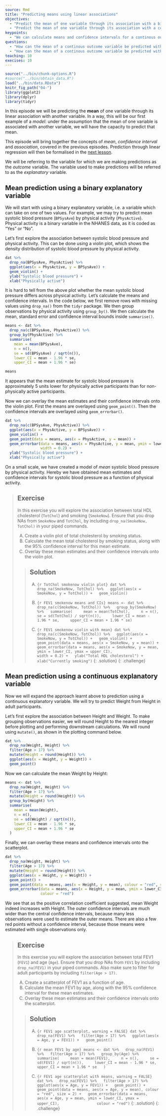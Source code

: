 ---
source: Rmd
title: "Predicting means using linear associations"
objectives:
  - "Predict the mean of one variable through its association with a binary variable."
  - "Predict the mean of one variable through its association with a continuous variable."
keypoints:
  - "We can calculate means and confidence intervals for a continous outcome variable, grouped by a binary or continuous explanatory variable. On a small scale, this is an example of a model."
questions:
  - "How can the mean of a continous outcome variable be predicted with a binary explanatory variable?"
  - "How can the mean of a continous outcome variable be predicted with a continous explanatory variable?"
teaching: 10
execises: 10
---

```{r, include=FALSE}
source("../bin/chunk-options.R")
#source("../bin/obtain_data.R")
load("../bin/data.RData")
knitr_fig_path("04-")
library(ggplot2)
library(dplyr)
library(tidyr)
```

In this episode we will be predicting the **mean** of one variable through its
linear association with another variable. In a way, this will be our first example
of a *model*: under the assumption that the mean of one variable is associated
with another variable, we will have the capacity to predict that mean. 

This episode will bring together the concepts of *mean*, *confidence interval* and
*association*, covered in the previous episodes. Prediction through linear regression
will then be formalised in the [next lesson](https://carpentries-incubator.github.io/simple-linear-regression-public-health).

We will be referring to the variable for which we are making predictions as the 
*outcome* variable. The variable used to make predictions will be referred to
as the *explanatory* variable. 

## Mean prediction using a binary explanatory variable
We will start with using a binary explanatory variable, i.e. a variable which
can take on one of two values. For example, we may try to predict mean
systolic blood pressure (`BPSysAve`) by physical activity (`PhysActive`). 
Physical activity is a binary variable in the NHANES data, as it is coded
as "Yes" or "No". 

Let's first explore the association between systolic blood pressure and 
physical activity. This can be done using a violin plot, which shows
the density distribution of systolic blood pressure by physical activity.

```{r BPSysAve PhysActive violin plot}
dat %>%
  drop_na(BPSysAve, PhysActive) %>%
  ggplot(aes(x = PhysActive, y = BPSysAve)) +
  geom_violin() +
  ylab("Systolic blood pressure") +
  xlab("Physically active")
```

It is hard to tell from the above plot whether the mean systolic blood pressure
differs across physical activity. Let's calculate the means and 
confidence intervals. In the code below, we first remove rows with missing 
values using `drop_na()` from the `tidyr` package. 
We then group observations by physical
activity using `group_by()`. We then calculate the mean, standard error and
confidence interval bounds inside `summarise()`.

```{r BPSysAve PhysActive means}
means <- dat %>%
  drop_na(c(BPSysAve, PhysActive)) %>%
  group_by(PhysActive) %>%
  summarise(
    mean = mean(BPSysAve),
    n = n(),
    se = sd(BPSysAve) / sqrt(n()),
    lower_CI = mean - 1.96 * se,
    upper_CI = mean + 1.96 * se)

means
```
It appears that the mean estimate for systolic blood pressure is approximately 
5 units lower for physically active participants than for non-physically
active participants. 

Now we can overlay the mean estimates and their confidence intervals onto
the violin plot. First the means are overlayed using `geom_point()`. Then 
the confidence intervals are overlayed using `geom_errorbar()`.

```{r BPSysAve PhysActive violin with mean}
dat %>%
  drop_na(c(BPSysAve, PhysActive)) %>%
  ggplot(aes(x = PhysActive, y = BPSysAve)) +
  geom_violin() +
  geom_point(data = means, aes(x = PhysActive, y = mean)) +
  geom_errorbar(data = means, aes(x = PhysActive, y = mean, ymin = lower_CI, ymax = upper_CI),
                width = 0.2) +
  ylab("Systolic blood pressure") +
  xlab("Physically active")
```

On a small scale, we have created a model of *mean* systolic blood pressure
by physical activity. Hereby we have obtained mean estimates and confidence 
intervals for systolic blood pressure as a function of physical activity. 

> ## Exercise
> In this exercise you will explore the association between total HDL cholesterol (`TotChol`) and
> smoking (`SmokeNow`). Ensure that you drop NAs from `SmokeNow` and `TotChol`, by including
> `drop_na(SmokeNow, TotChol)` in your piped commands.
> 
> A) Create a violin plot of total cholesterol by smoking status.  
> B) Calculate the mean total cholesterol by smoking status, along with the 95% confidence 
> interval for this mean estimate.  
> C) Overlay these mean estimates and their confidence intervals onto the violin plot.
> 
> > ## Solution
> > A) 
> > ```{r TotChol smokenow violin plot}
> > dat %>%
> >   drop_na(SmokeNow, TotChol) %>%
> >   ggplot(aes(x = SmokeNow, y = TotChol)) +
> >   geom_violin()
> > ```
> > 
> > B) 
> > ```{r FEV1 smokenow means and CIs}
> > means <- dat %>%
> >   drop_na(c(SmokeNow, TotChol)) %>%
> >   group_by(SmokeNow) %>%
> >   summarise(
> >     mean = mean(TotChol),
> >     n = n(),
> >     se = sd(TotChol) / sqrt(n()),
> >     lower_CI = mean - 1.96 * se,
> >     upper_CI = mean + 1.96 * se)
> > ```
> > 
> > C) 
> > ```{r FEV1 smokenow violin with mean}
> > dat %>%
> >   drop_na(c(SmokeNow, TotChol)) %>%
> >   ggplot(aes(x = SmokeNow, y = TotChol)) +
> >   geom_violin() +
> >   geom_point(data = means, aes(x = SmokeNow, y = mean)) +
> >   geom_errorbar(data = means, aes(x = SmokeNow, y = mean, ymin = lower_CI, ymax = upper_CI),
> >                 width = 0.2) +
> >   ylab("Total HDL cholesterol") +
> >   xlab("Currently smoking")
> > ```
> {: .solution}
{: .challenge}

## Mean prediction using a continuous explanatory variable
Now we will expand the approach learnt above to prediction using a 
continuous explanatory variable. We will try to predict
Weight from Height in adult participants. 

Let's first explore the association between Height and Weight. To make grouping
observations easier, we will round Height to the nearest integer
before plotting and performing downstream calculations. We will round
using `mutate()`, as shown in the plotting command below.

```{r explore association rounded Height and Weight, warning = FALSE}
dat %>%
  drop_na(Weight, Height) %>%
  filter(Age > 17) %>%
  mutate(Height = round(Height)) %>%
  ggplot(aes(x = Height, y = Weight)) +
  geom_point()
```

Now we can calculate the mean Weight by Height:

```{r mean Weight by Height}
means <- dat %>%
  drop_na(Weight, Height) %>%
  filter(Age > 17) %>%
  mutate(Height = round(Height)) %>%
  group_by(Height) %>%
  summarise(
    mean = mean(Weight),
    n = n(),
    se = sd(Weight) / sqrt(n()),
    lower_CI = mean - 1.96 * se,
    upper_CI = mean + 1.96 * se
  )
```

Finally, we can overlay these means and confidence intervals onto the 
scatterplot. 

```{r explore association rounded Height and Weight with means, warning = FALSE}
dat %>%
  drop_na(Weight, Height) %>%
  filter(Age > 17) %>%
  mutate(Height = round(Height)) %>%
  ggplot(aes(x = Height, y = Weight)) +
  geom_point() +
  geom_point(data = means, aes(x = Height, y = mean), colour = "red", size = 2) +
  geom_errorbar(data = means, aes(x = Height, y = mean, ymin = lower_CI, ymax = upper_CI),
                colour = "red")
```

We see that as the positive correlation coefficient suggested, mean
Weight indeed increases with Height. The outer confidence intervals are much
wider than the central confidence intervals, because many less observations
were used to estimate the outer means. There are also a few red points
without a confidence interval, because those means were estimated with single
observations only. 

> ## Exercise
> In this exercise you will explore the association between total FEV1 (`FEV1`) and
> age (`Age`). Ensure that you drop NAs from `FEV1` by including
> `drop_na(FEV1)` in your piped commands. Also make sure to filter for adult
> participants by including `filter(Age > 17)`.
> 
> A) Create a scatterplot of FEV1 as a function of age.   
> B) Calculate the mean FEV1 by age, along with the 95% confidence 
> interval for these mean estimates.  
> C) Overlay these mean estimates and their confidence intervals onto the scatterplot.
> 
> > ## Solution
> > A)
> > ```{r FEV1 age scatterplot, warning = FALSE}
> > dat %>%
> >   drop_na(FEV1) %>%
> >   filter(Age > 17) %>%
> >   ggplot(aes(x = Age, y = FEV1)) +
> >   geom_point() 
> > ```
> > 
> > B) 
> > ```{r mean FEV1 by age}
> > means <- dat %>%
> >   drop_na(FEV1) %>%
> >   filter(Age > 17) %>%
> >   group_by(Age) %>%
> >   summarise(
> >     mean = mean(FEV1),
> >     n = n(),
> >     se = sd(FEV1) / sqrt(n()),
> >     lower_CI = mean - 1.96 * se,
> >     upper_CI = mean + 1.96 * se
> >   )
> > ```
> > 
> > C) 
> > ```{r FEV1 age scatterplot with means, warning = FALSE}
> > dat %>%
> >   drop_na(FEV1) %>%
> >   filter(Age > 17) %>%
> >   ggplot(aes(x = Age, y = FEV1)) +
> >   geom_point() +
> >   geom_point(data = means, aes(x = Age, y = mean), colour = "red", size = 2) +
> >   geom_errorbar(data = means, aes(x = Age, y = mean, ymin = lower_CI, ymax = upper_CI),
> >                 colour = "red")
> > ```
> {: .solution}
{: .challenge}
